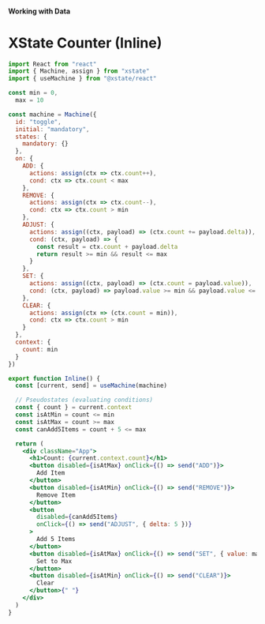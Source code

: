 #### Working with Data

# XState Counter (Inline)

```jsx
import React from "react"
import { Machine, assign } from "xstate"
import { useMachine } from "@xstate/react"

const min = 0,
  max = 10

const machine = Machine({
  id: "toggle",
  initial: "mandatory",
  states: {
    mandatory: {}
  },
  on: {
    ADD: {
      actions: assign(ctx => ctx.count++),
      cond: ctx => ctx.count < max
    },
    REMOVE: {
      actions: assign(ctx => ctx.count--),
      cond: ctx => ctx.count > min
    },
    ADJUST: {
      actions: assign((ctx, payload) => (ctx.count += payload.delta)),
      cond: (ctx, payload) => {
        const result = ctx.count + payload.delta
        return result >= min && result <= max
      }
    },
    SET: {
      actions: assign((ctx, payload) => (ctx.count = payload.value)),
      cond: (ctx, payload) => payload.value >= min && payload.value <= max
    },
    CLEAR: {
      actions: assign(ctx => (ctx.count = min)),
      cond: ctx => ctx.count > min
    }
  },
  context: {
    count: min
  }
})

export function Inline() {
  const [current, send] = useMachine(machine)

  // Pseudostates (evaluating conditions)
  const { count } = current.context
  const isAtMin = count <= min
  const isAtMax = count >= max
  const canAdd5Items = count + 5 <= max

  return (
    <div className="App">
      <h1>Count: {current.context.count}</h1>
      <button disabled={isAtMax} onClick={() => send("ADD")}>
        Add Item
      </button>
      <button disabled={isAtMin} onClick={() => send("REMOVE")}>
        Remove Item
      </button>
      <button
        disabled={canAdd5Items}
        onClick={() => send("ADJUST", { delta: 5 })}
      >
        Add 5 Items
      </button>
      <button disabled={isAtMax} onClick={() => send("SET", { value: max })}>
        Set to Max
      </button>
      <button disabled={isAtMin} onClick={() => send("CLEAR")}>
        Clear
      </button>{" "}
    </div>
  )
}
```
